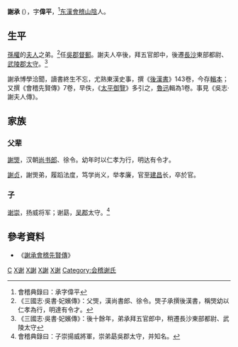'''謝承''' ({{bd|？年||?年|catIdx=H}}），字'''偉平'''，<ref>會稽典錄曰：承字偉平</ref>[[东漢|东漢]][[會稽|會稽]][[山陰|山陰]]人。
==生平==
[[孫權|孫權]]的[[谢夫人_(孙权)|夫人]]之弟。<ref>《三國志·吳書·妃嬪傳》：父煚，漢尚書郎、徐令。煚子承撰後漢書，稱煚幼以仁孝為行，明達有令才。</ref>任[[吳郡|吳郡]][[督郵|督郵]]。謝夫人卒後，拜五官郎中，後遷[[長沙郡|長沙]]東部都尉、[[武陵郡#武陵太守（25年—300年代）|武陵郡]][[太守|太守]]。<ref>《三國志·吳書·妃嬪傳》：後十餘年，弟承拜五官郎中，稍遷長沙東部都尉、武陵太守</ref>

謝承博學洽聞，讀書終生不忘，尤熟東漢史事，撰《[[後漢書|後漢書]]》143卷，今存[[八家後漢書|輯本]]；又撰《會稽先賢傳》7卷，早佚，《[[太平御覽|太平御覽]]》多引之，[[魯迅|魯迅]]輯為1卷。事見《吳志·謝夫人傳》。

==家族==
===父辈===
[[謝煚|謝煚]]，汉朝[[尚书郎|尚书郎]]、徐令。幼年时以仁孝为行，明达有令才。

[[謝贞|謝贞]]，謝煚弟，履蹈法度，笃学尚义，举孝廉，官至[[建昌|建昌]]长，卒於官。

===子===
[[谢崇|谢崇]]，扬威将军；谢勗，[[吴郡|吴郡]]太守。<ref>會稽典錄曰：子崇揚威將軍，崇弟勗吳郡太守，并知名。</ref>

==參考資料==
{{Reflist}}
* 《[[:s:謝承會稽先賢傳|謝承會稽先賢傳]]》
{{三國人物小作品}}

{{DEFAULTSORT:X}}
[[Category:谢姓|C]]
[[Category:三國歷史學家|X谢]]
[[Category:漢朝歷史學家|X謝]]
[[Category:東吳太守|X謝]]
[[Category:山陰人_(浙江)|X谢]]
[[Category:会稽谢氏|Category:会稽谢氏]]